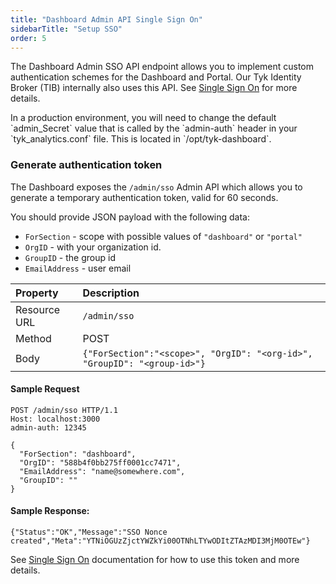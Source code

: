 ```yaml
---
title: "Dashboard Admin API Single Sign On"
sidebarTitle: "Setup SSO"
order: 5
---
```


The Dashboard Admin SSO API endpoint allows you to implement custom authentication schemes for the Dashboard and Portal. Our Tyk Identity Broker (TIB) internally also uses this API. See [Single Sign On](/5.6/tyk-apis/tyk-dashboard-admin-api/sso) for more details.


<Warning>
In a production environment, you will need to change the default `admin_Secret` value that is called by the `admin-auth` header in your `tyk_analytics.conf` file. This is located in `/opt/tyk-dashboard`.
</Warning>


### Generate authentication token

The Dashboard exposes the `/admin/sso` Admin API which allows you to generate a temporary authentication token, valid for 60 seconds. 

You should provide JSON payload with the following data:

* `ForSection` - scope with possible values of `"dashboard"` or `"portal"` 
* `OrgID` - with your organization id. 
* `GroupID` - the group id 
* `EmailAddress` - user email 


| **Property** | **Description**              |
| :------------ | :---------------------------- |
| Resource URL | `/admin/sso` |
| Method       | POST                         |
| Body         | `{"ForSection":"<scope>", "OrgID": "<org-id>", "GroupID": "<group-id>"}`  |

#### Sample Request

```{.copyWrapper}
POST /admin/sso HTTP/1.1
Host: localhost:3000
admin-auth: 12345
    
{
  "ForSection": "dashboard",
  "OrgID": "588b4f0bb275ff0001cc7471",
  "EmailAddress": "name@somewhere.com",
  "GroupID": ""
}
```

#### Sample Response:
```{.copyWrapper}
{"Status":"OK","Message":"SSO Nonce created","Meta":"YTNiOGUzZjctYWZkYi00OTNhLTYwODItZTAzMDI3MjM0OTEw"}
```

See [Single Sign On](/5.6/advanced-configuration/integrate/sso) documentation for how to use this token and more details.